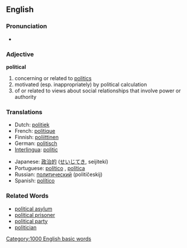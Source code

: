 ==English==

{{rank|etc.|broke|waiting|773|political|reading|German|seven}}

===Pronunciation===
*{{audio|en-us-political.ogg|Audio (US)}}

===Adjective===
'''political'''
#concerning or related to [[politics]]
#motivated (esp. inappropriately) by political calculation
#of or related to views about social relationships that involve power or authority

=== Translations ===
{{top}}
*Dutch: [[politiek]]
*French: [[politique]]
*Finnish: [[poliittinen]]
*German: [[politisch]]
*[[Interlingua]]: [[politic]]
{{mid}}
*Japanese: [[政治的]] ([[せいじてき]], seijitekí)
*Portuguese: [[político]] {{m}}, [[política]] {{f}}
*Russian: [[политический]] (politíčeskij)
*Spanish: [[político]] {{m}}
{{bottom}}

===Related Words===
*[[political asylum]]
*[[political prisoner]]
*[[political party]]
*[[politician]]
[[Category:1000 English basic words]]